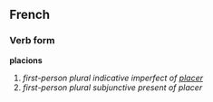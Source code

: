 ==French==
===Verb form===
'''placions'''

# ''first-person plural indicative imperfect of [[placer]]''
# ''first-person plural subjunctive present of placer''
